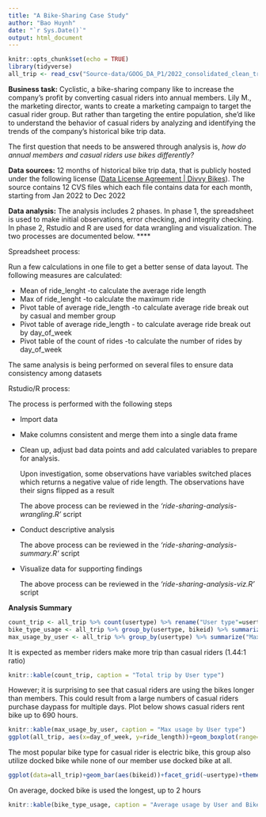 ```yaml
---
title: "A Bike-Sharing Case Study"
author: "Bao Huynh"
date: "`r Sys.Date()`"
output: html_document
---
```


```r
knitr::opts_chunk$set(echo = TRUE)
library(tidyverse)
all_trip <- read_csv("Source-data/GOOG_DA_P1/2022_consolidated_clean_tripdata.csv")
```

**Business task:** Cyclistic, a bike-sharing company like to increase the company's profit by converting casual riders into annual members. Lily M., the marketing director, wants to create a marketing campaign to target the casual rider group. But rather than targeting the entire population, she'd like to understand the behavior of casual riders by analyzing and identifying the trends of the company's historical bike trip data.

The first question that needs to be answered through analysis is, *how do annual members and casual riders use bikes differently?*

**Data sources:** 12 months of historical bike trip data, that is publicly hosted under the following license ([Data License Agreement \| Divvy Bikes](https://ride.divvybikes.com/data-license-agreement)). The source contains 12 CVS files which each file contains data for each month, starting from Jan 2022 to Dec 2022

**Data analysis:** The analysis includes 2 phases. In phase 1, the spreadsheet is used to make initial observations, error checking, and integrity checking. In phase 2, Rstudio and R are used for data wrangling and visualization. The two processes are documented below. \*\*\*\*

Spreadsheet process:

Run a few calculations in one file to get a better sense of data layout. The following measures are calculated:

-   Mean of ride_lenght -to calculate the average ride length
-   Max of ride_lenght -to calculate the maximum ride
-   Pivot table of average ride_length -to calculate average ride break out by casual and member group
-   Pivot table of average ride_length - to calculate average ride break out by day_of_week
-   Pivot table of the count of rides -to calculate the number of rides by day_of_week

The same analysis is being performed on several files to ensure data consistency among datasets

Rstudio/R process:

The process is performed with the following steps

-   Import data

-   Make columns consistent and merge them into a single data frame

-   Clean up, adjust bad data points and add calculated variables to prepare for analysis.

    Upon investigation, some observations have variables switched places which returns a negative value of ride length. The observations have their signs flipped as a result

    The above process can be reviewed in the *'ride-sharing-analysis-wrangling.R'* script

-   Conduct descriptive analysis

    The above process can be reviewed in the *'ride-sharing-analysis-summary.R'* script

-   Visualize data for supporting findings

    The above process can be reviewed in the *'ride-sharing-analysis-viz.R'* script

**Analysis Summary**

```r
count_trip <- all_trip %>% count(usertype) %>% rename("User type"=usertype, "Total trip" = n)
bike_type_usage <- all_trip %>% group_by(usertype, bikeid) %>% summarize(mean = mean(ride_length))
max_usage_by_user <- all_trip %>% group_by(usertype) %>% summarize("Max usage" = max(ride_length)) %>% rename("User type"=usertype)
```

It is expected as member riders make more trip than casual riders (1.44:1 ratio)

```r
knitr::kable(count_trip, caption = "Total trip by User type")
```

However; it is surprising to see that casual riders are using the bikes longer than members. This could result from a large numbers of casual riders purchase daypass for multiple days. Plot below shows casual riders rent bike up to 690 hours.

```r
knitr::kable(max_usage_by_user, caption = "Max usage by User type")
ggplot(all_trip, aes(x=day_of_week, y=ride_length))+geom_boxplot(range=0)+facet_grid(rows=vars(usertype))
```

The most popular bike type for casual rider is electric bike, this group also utilize docked bike while none of our member use docked bike at all.

```r
ggplot(data=all_trip)+geom_bar(aes(bikeid))+facet_grid(~usertype)+theme(axis.text.x=element_text(angle=45))+labs(subtitle = "Count of Bike Type by User group")
```

On average, docked bike is used the longest, up to 2 hours

```r
knitr::kable(bike_type_usage, caption = "Average usage by User and Bike type")
```
